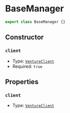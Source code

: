 # BaseManager

```typescript
export class BaseManager {}
```

## Constructor

### `client`

- Type: [`VentureClient`](/docs/classes/VentureClient)
- Required: `true`

## Properties

### `client`

- Type: [`VentureClient`](/docs/classes/VentureClient)
